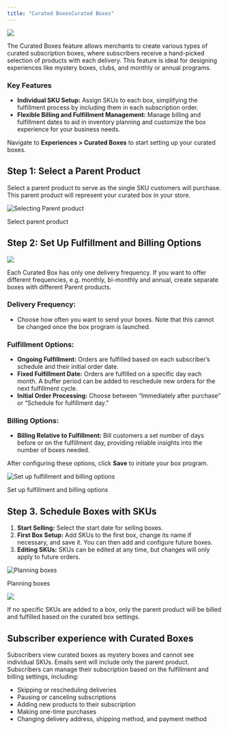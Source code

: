 ```yaml
---
title: "Curated BoxesCurated Boxes"
---
```


![](https://cdn.juo.io/content-uploads/curated_boxes_b0084ad7d0.png)

The Curated Boxes feature allows merchants to create various types of curated subscription boxes, where subscribers receive a hand-picked selection of products with each delivery. This feature is ideal for designing experiences like mystery boxes, clubs, and monthly or annual programs.

### Key Features

* **Individual SKU Setup:** Assign SKUs to each box, simplifying the fulfillment process by including them in each subscription order.
* **Flexible Billing and Fulfillment Management:** Manage billing and fulfillment dates to aid in inventory planning and customize the box experience for your business needs.

Navigate to **Experiences > Curated Boxes** to start setting up your curated boxes.

## Step 1: Select a Parent Product

Select a parent product to serve as the single SKU customers will purchase. This parent product will represent your curated box in your store.

![Selecting Parent product](https://cdn.juo.io/content-uploads/curated_box_choose_parent_product_3f23237687.png)

Select parent product

## Step 2: Set Up Fulfillment and Billing Options

![](https://cdn.juo.io/content-uploads/pin_icon_cbcc60c31b.png)

Each Curated Box has only one delivery frequency. If you want to offer different frequencies, e.g. monthly, bi-monthly and annual, create separate boxes with different Parent products.

### Delivery Frequency:

* Choose how often you want to send your boxes. Note that this cannot be changed once the box program is launched.

### Fulfillment Options:

* **Ongoing Fulfillment:** Orders are fulfilled based on each subscriber’s schedule and their initial order date.
* **Fixed Fulfillment Date:** Orders are fulfilled on a specific day each month. A buffer period can be added to reschedule new orders for the next fulfillment cycle.
* **Initial Order Processing:** Choose between “Immediately after purchase” or “Schedule for fulfillment day.”

### Billing Options:

* **Billing Relative to Fulfillment:** Bill customers a set number of days before or on the fulfillment day, providing reliable insights into the number of boxes needed.

After configuring these options, click **Save** to initiate your box program.

![Set up fulfillment and billing options](https://cdn.juo.io/content-uploads/curated_box_fulfillment_billing_settings_ec881897c7.png)

Set up fulfillment and billing options

## Step 3. Schedule Boxes with SKUs

1. **Start Selling:** Select the start date for selling boxes.
2. **First Box Setup:** Add SKUs to the first box, change its name if necessary, and save it. You can then add and configure future boxes.
3. **Editing SKUs:** SKUs can be edited at any time, but changes will only apply to future orders.

![Planning boxes](https://cdn.juo.io/content-uploads/curated_box_sku_scheduling_028c61ce92.png)

Planning boxes

![](https://cdn.juo.io/content-uploads/pin_icon_cbcc60c31b.png)

If no specific SKUs are added to a box, only the parent product will be billed and fulfilled based on the curated box settings.

## Subscriber experience with Curated Boxes

Subscribers view curated boxes as mystery boxes and cannot see individual SKUs. Emails sent will include only the parent product. Subscribers can manage their subscription based on the fulfillment and billing settings, including:

* Skipping or rescheduling deliveries
* Pausing or canceling subscriptions
* Adding new products to their subscription
* Making one-time purchases
* Changing delivery address, shipping method, and payment method
